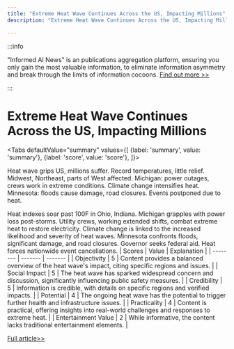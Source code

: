 ```yaml
---
title: "Extreme Heat Wave Continues Across the US, Impacting Millions"
description: "Extreme Heat Wave Continues Across the US, Impacting Millions"

---
```



:::info

"Informed AI News" is an publications aggregation platform, ensuring you only gain the most valuable information, to eliminate information asymmetry and break through the limits of information cocoons.  [Find out more >>](/)

:::

# Extreme Heat Wave Continues Across the US, Impacting Millions


<Tabs
	defaultValue="summary"
	values={[
	{label: 'summary', value: 'summary'},
	{label: 'score', value: 'score'},
]}>
<TabItem value="summary">


Heat wave grips US, millions suffer. Record temperatures, little relief. Midwest, Northeast, parts of West affected. Michigan: power outages, crews work in extreme conditions. Climate change intensifies heat. Minnesota: floods cause damage, road closures. Events postponed due to heat.

Heat indexes soar past 100F in Ohio, Indiana. Michigan grapples with power loss post-storms. Utility crews, working extended shifts, combat extreme heat to restore electricity. Climate change is linked to the increased likelihood and severity of heat waves. Minnesota confronts floods, significant damage, and road closures. Governor seeks federal aid. Heat forces nationwide event cancellations.
</TabItem>
<TabItem value="score">
	| Scores     | Value   | Explanation |
	| -------- | ------- | ------- |
	| Objectivity  | 5    | Content provides a balanced overview of the heat wave's impact, citing specific regions and issues.    |
	| Social Impact | 5     | The heat wave has sparked widespread concern and discussion, significantly influencing public safety measures.    |
	| Credibility    | 5    | Information is credible, with details on specific regions and verified impacts.    |
	| Potential    | 4    | The ongoing heat wave has the potential to trigger further health and infrastructure issues.    |
	| Practicality    | 4    | Content is practical, offering insights into real-world challenges and responses to extreme heat.    |
	| Entertainment Value    | 2    | While informative, the content lacks traditional entertainment elements.    |
</TabItem>
</Tabs>

[Full article>>](https://apnews.com/article/extreme-heat-wave-climate-e93d6f7d22ab0609c14a15fc5f14eef9)
